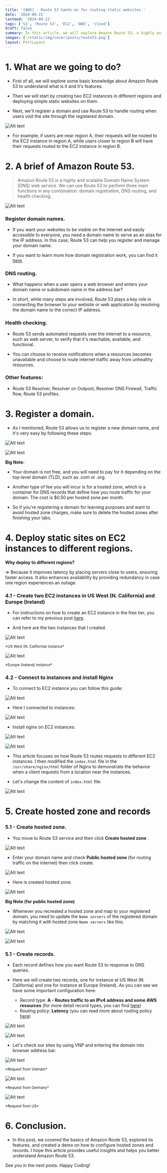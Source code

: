 ```yaml
---
title: '[AWS] - Route 53 hands-on for routing static websites.'
date: '2024-09-21'
lastmod: '2024-09-21'
tags: ['S3', 'Route 53', 'EC2', 'AWS', 'cloud']
draft: false
summary: In this article, we will explore Amazon Route 53, a highly available and scalable Domain Name System (DNS) web service. One of its key functions is routing internet traffic to resources based on domain names, and we will conduct a hands-on tutorial focused on this functionality.
images: ['/static/img/cover/posts/route53.png']
layout: PostLayout
---
```


<TOCInline toc={props.toc} asDisclosure toHeading={3} />

# 1. What are we going to do?

- First of all, we will explore some basic knowledge about Amazon Route 53 to understand what is it and it's features.

- Then we will start by creating two EC2 instances in different regions and deploying simple static websites on them.

- Next, we'll register a domain and use Route 53 to handle routing when users visit the site through the registered domain.

![Alt text](/static/img/posts/route53/image1.png 'image')

- For example, if users are near region A, their requests will be routed to the EC2 instance in region A, while users closer to region B will have their requests routed to the EC2 instance in region B.

# 2. A brief of Amazon Route 53.

> Amazon Route 53 is a highly and scalable Domain Name System (DNS) web service. We can use Route 53 to perform three main functions in any combination: domain registration, DNS routing, and health checking.

<div style={{ textAlign: 'center' }}>
  <img
    src="/static/img/posts/route53/cover.png"
    alt="Alt text"
    title="image"
    style={{ marginBottom: '4px' }}
  />
</div>

### Register domain names.

- If you want your websites to be visible on the Internet and easily accessible to everyone, you need a domain name to serve as an alias for the IP address. In this case, Route 53 can help you register and manage your domain name.

- If you want to learn more how domain registration work, you can find it [here](https://docs.aws.amazon.com/Route53/latest/DeveloperGuide/welcome-domain-registration.html).

### DNS routing.

- What happens when a user opens a web browser and enters your domain name or subdomain name in the address bar?

- In short, while many steps are involved, Route 53 plays a key role in connecting the browser to your website or web application by resolving the domain name to the correct IP address.

### Health checking.

- Route 53 sends automated requests over the internet to a resource, such as web server, to verify that it's reachable, available, and functional.

- You can choose to receive notifications when a resources becomes unavailable and choose to route internet traffic away from unhealthy resources.

### Other features:

- Route 53 Resolver, Resolver on Outpost, Resolver DNS Firewall, Traffic flow, Route 53 profiles.

# 3. Register a domain.

- As I mentioned, Route 53 allows us to register a new domain name, and it's very easy by following these steps:

![Alt text](/static/img/posts/route53/image2.png 'image')

![Alt text](/static/img/posts/route53/image3.png 'image')

**Big Note**:

- Your domain is not free, and you will need to pay for it depending on the top-level domain (TLD), such as .com or .org.

- Another type of fee you will incur is for a hosted zone, which is a container for DNS records that define how you route traffic for your domain. The cost is $0.50 per hosted zone per month.

- So if you're registering a domain for learning purposes and want to avoid hosted zone charges, make sure to delete the hosted zones after finishing your labs.

# 4. Deploy static sites on EC2 instances to different regions.

**Why deploy to different regions?**

=> Because it improves latency by placing servers close to users, ensuring faster access. It also enhances availability by providing redundancy in case one region experiences an outage.

### 4.1 - Create two EC2 instances in US West (N. California) and Europe (Ireland)

- For instructions on how to create an EC2 instance in the free tier, you can refer to my previous post [here](https://davidnguyenblog.vercel.app/blog/deploy-spring-application-to-aws-ec2-via-docker).

- And here are the two instances that I created.

<div style={{ textAlign: 'center' }}>
  <img
    src="/static/img/posts/route53/image4.png"
    alt="Alt text"
    title="image"
    style={{ marginBottom: '4px' }}
  />
  <p style={{ marginTop: '0' }}>
    <small>*US West (N. California) instance*</small>
  </p>
</div>

<div style={{ textAlign: 'center' }}>
  <img
    src="/static/img/posts/route53/image5.png"
    alt="Alt text"
    title="image"
    style={{ marginBottom: '4px' }}
  />
  <p style={{ marginTop: '0' }}>
    <small>*Europe (Ireland) instance*</small>
  </p>
</div>

### 4.2 - Connect to instances and install Nginx

- To connect to EC2 instance you can follow this guide:

![Alt text](/static/img/posts/route53/image6.png 'image')

- Here I connected to instances:

![Alt text](/static/img/posts/route53/image7.png 'image')

- Install nginx on EC2 instances:

![Alt text](/static/img/posts/route53/image8.png 'image')

![Alt text](/static/img/posts/route53/image9.png 'image')

- This article focuses on how Route 53 routes requests to different EC2 instances. I then modified the `index.html` file in the `/usr/share/nginx/html` folder of Nginx to demonstrate the behavior when a client requests from a location near the instances.

- Let's change the content of `index.html` file:

![Alt text](/static/img/posts/route53/image10.png 'image')

# 5. Create hosted zone and records

### 5.1 - Create hosted zone.

- You move to Route 53 service and then click **Create hosted zone** .

![Alt text](/static/img/posts/route53/image11.png 'image')

- Enter your domain name and check **Public hosted zone** (for routing traffic on the internet) then click create.

![Alt text](/static/img/posts/route53/image12.png 'image')

- Here is created hosted zone.

![Alt text](/static/img/posts/route53/image13.png 'image')

**Big Note (for public hosted zone)**

- Whenever you recreated a hosted zone and map to your registered domain, you need to update the `Name servers` of the registered domain by matching it with hosted zone `Name servers` like this:

![Alt text](/static/img/posts/route53/image19.png 'image')

![Alt text](/static/img/posts/route53/image20.png 'image')

### 5.1 - Create records.

- Each record defines how you want Route 53 to response to DNS queries.

- Here we will create two records, one for instance at US West (N. California) and one for instance at Europe (Ireland). As you can see we have some important configuration here:

  - Record type: **A - Routes traffic to an IPv4 address and some AWS resources** (for more detail record types, you can find [here](https://docs.aws.amazon.com/Route53/latest/DeveloperGuide/ResourceRecordTypes.html))
  - Routing policy: **Latency** (you can read more about routing policy [here](https://docs.aws.amazon.com/Route53/latest/DeveloperGuide/routing-policy.html))

![Alt text](/static/img/posts/route53/image14.png 'image')

![Alt text](/static/img/posts/route53/image15.png 'image')

- Let's check our sites by using VNP and entering the domain into browser address bar.

<div style={{ textAlign: 'center' }}>
  <img
    src="/static/img/posts/route53/image16.png"
    alt="Alt text"
    title="image"
    style={{ marginBottom: '4px' }}
  />
  <p style={{ marginTop: '0' }}>
    <small>*Request from Vietnam*</small>
  </p>
</div>

<div style={{ textAlign: 'center' }}>
  <img
    src="/static/img/posts/route53/image17.png"
    alt="Alt text"
    title="image"
    style={{ marginBottom: '4px' }}
  />
  <p style={{ marginTop: '0' }}>
    <small>*Request from Germany*</small>
  </p>
</div>

<div style={{ textAlign: 'center' }}>
  <img
    src="/static/img/posts/route53/image18.png"
    alt="Alt text"
    title="image"
    style={{ marginBottom: '4px' }}
  />
  <p style={{ marginTop: '0' }}>
    <small>*Request from US*</small>
  </p>
</div>

# 6. Conclusion.

- In this post, we covered the basics of Amazon Route 53, explored its features, and created a demo on how to configure hosted zones and records. I hope this article provides useful insights and helps you better understand Amazon Route 53.

See you in the next posts. Happy Coding!
